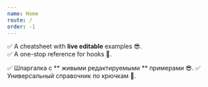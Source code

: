 ```yaml
---
name: Home
route: /
order: -1
--- 
```



<Hero />

✅ A cheatsheet with **live editable** examples 😎.  
✅ A one-stop reference for hooks 💪.  

✅ Шпаргалка с ** живыми редактируемыми ** примерами 😎.
✅ Универсальный справочник по крючкам 💪.
